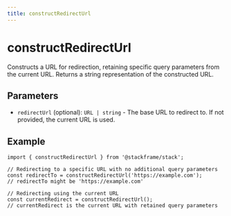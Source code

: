 ```yaml
---
title: constructRedirectUrl
---
```


# constructRedirectUrl

Constructs a URL for redirection, retaining specific query parameters from the current URL. Returns a string representation of the constructed URL.

## Parameters

- `redirectUrl` (optional): `URL | string` - The base URL to redirect to. If not provided, the current URL is used.

## Example

```tsx
import { constructRedirectUrl } from '@stackframe/stack';

// Redirecting to a specific URL with no additional query parameters
const redirectTo = constructRedirectUrl('https://example.com');
// redirectTo might be 'https://example.com'

// Redirecting using the current URL
const currentRedirect = constructRedirectUrl();
// currentRedirect is the current URL with retained query parameters
```